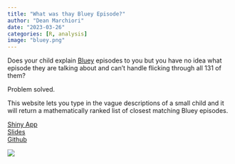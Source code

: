 ```yaml
---
title: "What was thay Bluey Episode?"
author: "Dean Marchiori"
date: "2023-03-26"
categories: [R, analysis]
image: "bluey.png"
---
```



Does your child explain [Bluey](https://en.wikipedia.org/wiki/Bluey_(2018_TV_series)) episodes 
to you but you have no idea what episode they are talking about and can't handle
flicking through all 131 of them?  

Problem solved.   

This website lets you type in the vague descriptions of a small child and it will
return a mathematically ranked list of closest matching Bluey episodes.  

[Shiny App](https://deanmarchiori.shinyapps.io/blueysearch/)  
[Slides](https://deanmarchiori.github.io/siligong-data-talk/#/title-slide)  
[Github](https://github.com/deanmarchiori/bluey-search)  


![](bluey.png)